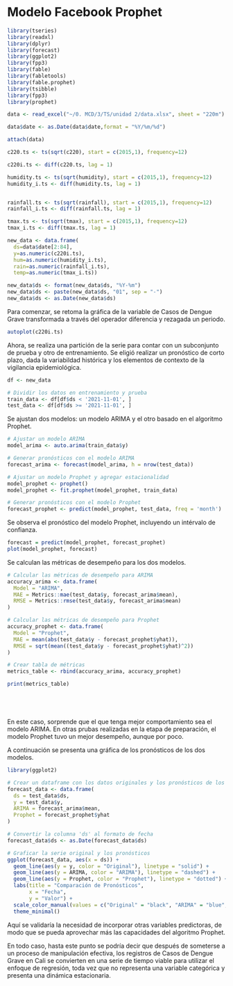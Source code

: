 # Modelo Facebook Prophet

```r

library(tseries)
library(readxl)
library(dplyr)
library(forecast)
library(ggplot2)
library(fpp3)
library(fable)
library(fabletools)
library(fable.prophet)
library(tsibble)
library(fpp3)
library(prophet)

```


```r

data <- read_excel("~/0. MCD/3/TS/unidad 2/data.xlsx", sheet = "220m")

data$date <- as.Date(data$date,format = "%Y/%m/%d")

attach(data)

c220.ts <- ts(sqrt(c220), start = c(2015,1), frequency=12)

c220i.ts <- diff(c220.ts, lag = 1)

```


```r

humidity.ts <- ts(sqrt(humidity), start = c(2015,1), frequency=12)
humidity_i.ts <- diff(humidity.ts, lag = 1)


rainfall.ts <- ts(sqrt(rainfall), start = c(2015,1), frequency=12)
rainfall_i.ts <- diff(rainfall.ts, lag = 1)

tmax.ts <- ts(sqrt(tmax), start = c(2015,1), frequency=12)
tmax_i.ts <- diff(tmax.ts, lag = 1)

```


```r

new_data <- data.frame(
  ds=data$date[2:84], 
  y=as.numeric(c220i.ts), 
  hum=as.numeric(humidity_i.ts), 
  rain=as.numeric(rainfall_i.ts), 
  temp=as.numeric(tmax_i.ts))

```


```r

new_data$ds <- format(new_data$ds, "%Y-%m")
new_data$ds <- paste(new_data$ds, "01", sep = "-")
new_data$ds <- as.Date(new_data$ds)

```


Para comenzar, se retoma la gráfica de la variable de Casos de Dengue Grave transformada a través del operador diferencia y rezagada un periodo.


```r

autoplot(c220i.ts)

```

Ahora, se realiza una partición de la serie para contar con un subconjunto de prueba y otro de entrenamiento. Se eligió realizar un pronóstico de corto plazo, dada la variabildad histórica y los elementos de contexto de la vigilancia epidemiológica.

```r

df <- new_data

# Dividir los datos en entrenamiento y prueba
train_data <- df[df$ds < '2021-11-01', ]  
test_data <- df[df$ds >= '2021-11-01', ] 

```


Se ajustan dos modelos: un modelo ARIMA y el otro basado en el algoritmo Prophet.

```r

# Ajustar un modelo ARIMA
model_arima <- auto.arima(train_data$y)

# Generar pronósticos con el modelo ARIMA
forecast_arima <- forecast(model_arima, h = nrow(test_data))

# Ajustar un modelo Prophet y agregar estacionalidad
model_prophet <- prophet()
model_prophet <- fit.prophet(model_prophet, train_data)

# Generar pronósticos con el modelo Prophet
forecast_prophet <- predict(model_prophet, test_data, freq = 'month')

```

Se observa el pronóstico del modelo Prophet, incluyendo un intérvalo de confianza.

```r
forecast = predict(model_prophet, forecast_prophet)
plot(model_prophet, forecast)
```

Se calculan las métricas de desempeño para los dos modelos.


```r


# Calcular las métricas de desempeño para ARIMA
accuracy_arima <- data.frame(
  Model = "ARIMA",
  MAE = Metrics::mae(test_data$y, forecast_arima$mean),
  RMSE = Metrics::rmse(test_data$y, forecast_arima$mean)
)

# Calcular las métricas de desempeño para Prophet
accuracy_prophet <- data.frame(
  Model = "Prophet",
  MAE = mean(abs(test_data$y - forecast_prophet$yhat)),
  RMSE = sqrt(mean((test_data$y - forecast_prophet$yhat)^2))
)

# Crear tabla de métricas
metrics_table <- rbind(accuracy_arima, accuracy_prophet)

print(metrics_table)






```

En este caso, sorprende que el que tenga mejor comportamiento sea el modelo ARIMA. En otras prubas realizadas en la etapa de preparación, el modelo Prophet tuvo un mejor desempeño, aunque por poco.


A continuación se presenta una gráfica de los pronósticos de los dos modelos.

```r

library(ggplot2)

# Crear un dataframe con los datos originales y los pronósticos de los dos modelos
forecast_data <- data.frame(
  ds = test_data$ds,
  y = test_data$y,
  ARIMA = forecast_arima$mean,
  Prophet = forecast_prophet$yhat
)

# Convertir la columna 'ds' al formato de fecha
forecast_data$ds <- as.Date(forecast_data$ds)

# Graficar la serie original y los pronósticos
ggplot(forecast_data, aes(x = ds)) +
  geom_line(aes(y = y, color = "Original"), linetype = "solid") +
  geom_line(aes(y = ARIMA, color = "ARIMA"), linetype = "dashed") +
  geom_line(aes(y = Prophet, color = "Prophet"), linetype = "dotted") +
  labs(title = "Comparación de Pronósticos",
       x = "Fecha",
       y = "Valor") +
  scale_color_manual(values = c("Original" = "black", "ARIMA" = "blue", "Prophet" = "red")) +
  theme_minimal()


```

Aquí se validaría la necesidad de incorporar otras variables predictoras, de modo que se pueda aprovechar más las capacidades del algoritmo Prophet.

En todo caso, hasta este punto se podría decir que después de someterse a un proceso de manipulación efectiva, los registros de Casos de Dengue Grave en Cali se convierten en una serie de tiempo viable para utilizar el enfoque de regresión, toda vez que no representa una variable categórica y presenta una dinámica estacionaria.




